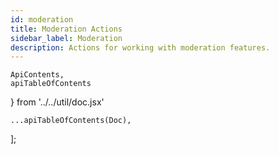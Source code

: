 ```yaml
---
id: moderation
title: Moderation Actions
sidebar_label: Moderation
description: Actions for working with moderation features.
---
```


    ApiContents,
    apiTableOfContents
} from '../../util/doc.jsx'

    ...apiTableOfContents(Doc),
];

<ApiContents doc={Doc} />